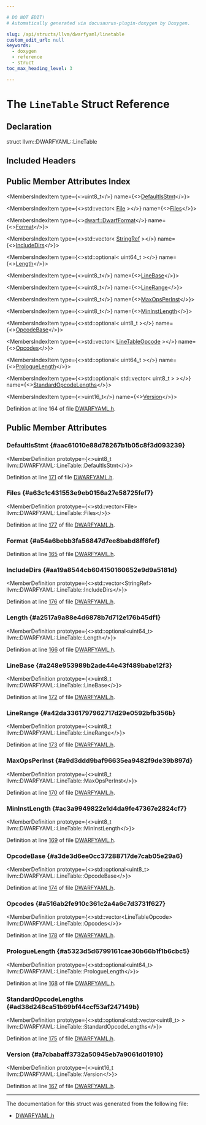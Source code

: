 ```yaml
---

# DO NOT EDIT!
# Automatically generated via docusaurus-plugin-doxygen by Doxygen.

slug: /api/structs/llvm/dwarfyaml/linetable
custom_edit_url: null
keywords:
  - doxygen
  - reference
  - struct
toc_max_heading_level: 3

---
```





# The `LineTable` Struct Reference

<DoxygenPage pluginConfig={pluginConfig}>



## Declaration

<CodeBlock>struct llvm::DWARFYAML::LineTable</CodeBlock>

## Included Headers

<IncludesList>
<IncludesListItem
  filePath="llvm/ObjectYAML/DWARFYAML.h"
  permalink="/docs/api/files/include/include/llvm/include/llvm/objectyaml/dwarfyaml-h"
  isLocal="true" />
</IncludesList>

## Public Member Attributes Index

<MembersIndex>

<MembersIndexItem
  type={<>uint8&#95;t</>}
  name={<><a href="#aac61010e88d78267b1b05c8f3d093239">DefaultIsStmt</a></>}>
</MembersIndexItem>

<MembersIndexItem
  type={<>std::vector&lt; <a href="/docs/api/structs/llvm/dwarfyaml/file">File</a> &gt;</>}
  name={<><a href="#a63c1c431553e9eb0156a27e58725fef7">Files</a></>}>
</MembersIndexItem>

<MembersIndexItem
  type={<><a href="/docs/api/namespaces/llvm/dwarf/#a79a43a947d26afb3f2a388f2f7a3a8c8">dwarf::DwarfFormat</a></>}
  name={<><a href="#a54a6bebb3fa56847d7ee8babd8ff6fef">Format</a></>}>
</MembersIndexItem>

<MembersIndexItem
  type={<>std::vector&lt; <a href="/docs/api/classes/llvm/stringref">StringRef</a> &gt;</>}
  name={<><a href="#aa19a8544cb604150160652e9d9a5181d">IncludeDirs</a></>}>
</MembersIndexItem>

<MembersIndexItem
  type={<>std::optional&lt; uint64&#95;t &gt;</>}
  name={<><a href="#a2517a9a88e4d6878b7d712e176b45df1">Length</a></>}>
</MembersIndexItem>

<MembersIndexItem
  type={<>uint8&#95;t</>}
  name={<><a href="#a248e953989b2ade44e43f489babe12f3">LineBase</a></>}>
</MembersIndexItem>

<MembersIndexItem
  type={<>uint8&#95;t</>}
  name={<><a href="#a42da3361797962717d29e0592bfb356b">LineRange</a></>}>
</MembersIndexItem>

<MembersIndexItem
  type={<>uint8&#95;t</>}
  name={<><a href="#a9d3ddd9baf96635ea9482f9de39b897d">MaxOpsPerInst</a></>}>
</MembersIndexItem>

<MembersIndexItem
  type={<>uint8&#95;t</>}
  name={<><a href="#ac3a9949822e1d4da9fe47367e2824cf7">MinInstLength</a></>}>
</MembersIndexItem>

<MembersIndexItem
  type={<>std::optional&lt; uint8&#95;t &gt;</>}
  name={<><a href="#a3de3d6ee0cc37288717de7cab05e29a6">OpcodeBase</a></>}>
</MembersIndexItem>

<MembersIndexItem
  type={<>std::vector&lt; <a href="/docs/api/structs/llvm/dwarfyaml/linetableopcode">LineTableOpcode</a> &gt;</>}
  name={<><a href="#a516ab2fe910c361c2a4a6c7d3731f627">Opcodes</a></>}>
</MembersIndexItem>

<MembersIndexItem
  type={<>std::optional&lt; uint64&#95;t &gt;</>}
  name={<><a href="#a5323d5d6799161cae30b66b1f1b6cbc5">PrologueLength</a></>}>
</MembersIndexItem>

<MembersIndexItem
  type={<>std::optional&lt; std::vector&lt; uint8&#95;t &gt; &gt;</>}
  name={<><a href="#ad38d248ca51b69bf44ccf53af247149b">StandardOpcodeLengths</a></>}>
</MembersIndexItem>

<MembersIndexItem
  type={<>uint16&#95;t</>}
  name={<><a href="#a7cbabaff3732a50945eb7a9061d01910">Version</a></>}>
</MembersIndexItem>

</MembersIndex>


Definition at line 164 of file <a href="/docs/api/files/include/include/llvm/include/llvm/objectyaml/dwarfyaml-h">DWARFYAML.h</a>.

<SectionDefinition>

## Public Member Attributes

### DefaultIsStmt {#aac61010e88d78267b1b05c8f3d093239}

<MemberDefinition
  prototype={<>uint8&#95;t llvm::DWARFYAML::LineTable::DefaultIsStmt</>}>

Definition at line <a href="/docs/api/files/include/include/llvm/include/llvm/objectyaml/dwarfyaml-h/#l00171">171</a> of file <a href="/docs/api/files/include/include/llvm/include/llvm/objectyaml/dwarfyaml-h">DWARFYAML.h</a>.
</MemberDefinition>

### Files {#a63c1c431553e9eb0156a27e58725fef7}

<MemberDefinition
  prototype={<>std::vector&lt;File&gt; llvm::DWARFYAML::LineTable::Files</>}>

Definition at line <a href="/docs/api/files/include/include/llvm/include/llvm/objectyaml/dwarfyaml-h/#l00177">177</a> of file <a href="/docs/api/files/include/include/llvm/include/llvm/objectyaml/dwarfyaml-h">DWARFYAML.h</a>.
</MemberDefinition>

### Format {#a54a6bebb3fa56847d7ee8babd8ff6fef}

<MemberDefinition
  prototype="dwarf::DwarfFormat llvm::DWARFYAML::LineTable::Format">

Definition at line <a href="/docs/api/files/include/include/llvm/include/llvm/objectyaml/dwarfyaml-h/#l00165">165</a> of file <a href="/docs/api/files/include/include/llvm/include/llvm/objectyaml/dwarfyaml-h">DWARFYAML.h</a>.
</MemberDefinition>

### IncludeDirs {#aa19a8544cb604150160652e9d9a5181d}

<MemberDefinition
  prototype={<>std::vector&lt;StringRef&gt; llvm::DWARFYAML::LineTable::IncludeDirs</>}>

Definition at line <a href="/docs/api/files/include/include/llvm/include/llvm/objectyaml/dwarfyaml-h/#l00176">176</a> of file <a href="/docs/api/files/include/include/llvm/include/llvm/objectyaml/dwarfyaml-h">DWARFYAML.h</a>.
</MemberDefinition>

### Length {#a2517a9a88e4d6878b7d712e176b45df1}

<MemberDefinition
  prototype={<>std::optional&lt;uint64&#95;t&gt; llvm::DWARFYAML::LineTable::Length</>}>

Definition at line <a href="/docs/api/files/include/include/llvm/include/llvm/objectyaml/dwarfyaml-h/#l00166">166</a> of file <a href="/docs/api/files/include/include/llvm/include/llvm/objectyaml/dwarfyaml-h">DWARFYAML.h</a>.
</MemberDefinition>

### LineBase {#a248e953989b2ade44e43f489babe12f3}

<MemberDefinition
  prototype={<>uint8&#95;t llvm::DWARFYAML::LineTable::LineBase</>}>

Definition at line <a href="/docs/api/files/include/include/llvm/include/llvm/objectyaml/dwarfyaml-h/#l00172">172</a> of file <a href="/docs/api/files/include/include/llvm/include/llvm/objectyaml/dwarfyaml-h">DWARFYAML.h</a>.
</MemberDefinition>

### LineRange {#a42da3361797962717d29e0592bfb356b}

<MemberDefinition
  prototype={<>uint8&#95;t llvm::DWARFYAML::LineTable::LineRange</>}>

Definition at line <a href="/docs/api/files/include/include/llvm/include/llvm/objectyaml/dwarfyaml-h/#l00173">173</a> of file <a href="/docs/api/files/include/include/llvm/include/llvm/objectyaml/dwarfyaml-h">DWARFYAML.h</a>.
</MemberDefinition>

### MaxOpsPerInst {#a9d3ddd9baf96635ea9482f9de39b897d}

<MemberDefinition
  prototype={<>uint8&#95;t llvm::DWARFYAML::LineTable::MaxOpsPerInst</>}>

Definition at line <a href="/docs/api/files/include/include/llvm/include/llvm/objectyaml/dwarfyaml-h/#l00170">170</a> of file <a href="/docs/api/files/include/include/llvm/include/llvm/objectyaml/dwarfyaml-h">DWARFYAML.h</a>.
</MemberDefinition>

### MinInstLength {#ac3a9949822e1d4da9fe47367e2824cf7}

<MemberDefinition
  prototype={<>uint8&#95;t llvm::DWARFYAML::LineTable::MinInstLength</>}>

Definition at line <a href="/docs/api/files/include/include/llvm/include/llvm/objectyaml/dwarfyaml-h/#l00169">169</a> of file <a href="/docs/api/files/include/include/llvm/include/llvm/objectyaml/dwarfyaml-h">DWARFYAML.h</a>.
</MemberDefinition>

### OpcodeBase {#a3de3d6ee0cc37288717de7cab05e29a6}

<MemberDefinition
  prototype={<>std::optional&lt;uint8&#95;t&gt; llvm::DWARFYAML::LineTable::OpcodeBase</>}>

Definition at line <a href="/docs/api/files/include/include/llvm/include/llvm/objectyaml/dwarfyaml-h/#l00174">174</a> of file <a href="/docs/api/files/include/include/llvm/include/llvm/objectyaml/dwarfyaml-h">DWARFYAML.h</a>.
</MemberDefinition>

### Opcodes {#a516ab2fe910c361c2a4a6c7d3731f627}

<MemberDefinition
  prototype={<>std::vector&lt;LineTableOpcode&gt; llvm::DWARFYAML::LineTable::Opcodes</>}>

Definition at line <a href="/docs/api/files/include/include/llvm/include/llvm/objectyaml/dwarfyaml-h/#l00178">178</a> of file <a href="/docs/api/files/include/include/llvm/include/llvm/objectyaml/dwarfyaml-h">DWARFYAML.h</a>.
</MemberDefinition>

### PrologueLength {#a5323d5d6799161cae30b66b1f1b6cbc5}

<MemberDefinition
  prototype={<>std::optional&lt;uint64&#95;t&gt; llvm::DWARFYAML::LineTable::PrologueLength</>}>

Definition at line <a href="/docs/api/files/include/include/llvm/include/llvm/objectyaml/dwarfyaml-h/#l00168">168</a> of file <a href="/docs/api/files/include/include/llvm/include/llvm/objectyaml/dwarfyaml-h">DWARFYAML.h</a>.
</MemberDefinition>

### StandardOpcodeLengths {#ad38d248ca51b69bf44ccf53af247149b}

<MemberDefinition
  prototype={<>std::optional&lt;std::vector&lt;uint8&#95;t&gt; &gt; llvm::DWARFYAML::LineTable::StandardOpcodeLengths</>}>

Definition at line <a href="/docs/api/files/include/include/llvm/include/llvm/objectyaml/dwarfyaml-h/#l00175">175</a> of file <a href="/docs/api/files/include/include/llvm/include/llvm/objectyaml/dwarfyaml-h">DWARFYAML.h</a>.
</MemberDefinition>

### Version {#a7cbabaff3732a50945eb7a9061d01910}

<MemberDefinition
  prototype={<>uint16&#95;t llvm::DWARFYAML::LineTable::Version</>}>

Definition at line <a href="/docs/api/files/include/include/llvm/include/llvm/objectyaml/dwarfyaml-h/#l00167">167</a> of file <a href="/docs/api/files/include/include/llvm/include/llvm/objectyaml/dwarfyaml-h">DWARFYAML.h</a>.
</MemberDefinition>

</SectionDefinition>

<hr/>

The documentation for this struct was generated from the following file:

<ul>
<li><a href="/docs/api/files/include/include/llvm/include/llvm/objectyaml/dwarfyaml-h">DWARFYAML.h</a></li>
</ul>

</DoxygenPage>
